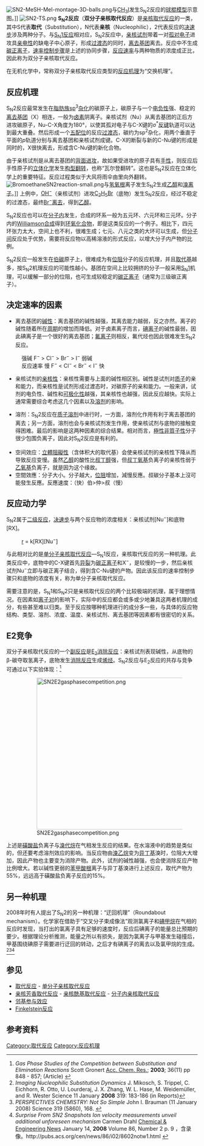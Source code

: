 {{NoteTA|G1=Chemistry}}
[[File:SN2-MeSH-MeI-montage-3D-balls.png|thumb]]与[[碘甲烷|CH<sub>3</sub>I]]发生S<sub>N</sub>2反应的[[球棍模型|球棍模型]]示意图。]]
[[File:SN2-TS.png|thumb]]
'''S<sub>N</sub>2反应'''（'''双分子亲核取代反应'''）是[[亲核取代反应|亲核取代反应]]的一类，其中S代表'''取代'''（Substitution），N代表'''亲核'''（Nucleophilic），2代表反应的[[决速步|决速步]]涉及两种分子。与[[单分子亲核取代反应|S<sub>N</sub>1反应]]相对应，S<sub>N</sub>2反应中，[[亲核试剂|亲核试剂]]带着一对[[孤对电子|孤对电子]]进攻具[[亲电性|亲电性]]的缺电子中心原子，形成[[过渡态|过渡态]]的同时，[[离去基团|离去基团]]离去。反应中不生成[[碳正离子|碳正离子]]，[[速率控制步骤|速率控制步骤]]是上述的协同步骤，[[反应速率|反应速率]]与两种物质的浓度成正比，因此称为双分子亲核取代反应。

在无机化学中，常称双分子亲核取代反应类型的[[反应机理|反应机理]]为“交换机理”。

==反应机理==
S<sub>N</sub>2反应最常发生在[[脂肪族|脂肪族]]sp<sup>3</sup>[[杂化|杂化]]的碳原子上，碳原子与一个[[电负性|电负性]]强、稳定的[[离去基团|离去基团]]（X）相连，一般为[[卤素|卤素]]阴离子。亲核试剂（Nu）从离去基团的正后方进攻碳原子，Nu-C-X角度为180°，以使其孤对电子与C-X键的σ<sup>*</sup>[[反键|反键]]轨道可以达到最大重叠。然后形成一个[[配位数|五配位]]的反应[[过渡态|过渡态]]，碳约为sp<sup>2</sup>杂化，用两个垂直于平面的''p''轨道分别与离去基团和亲核试剂成键。C-X的断裂与新的C-Nu键的形成是同时的，X很快离去，形成含C-Nu键的新化合物。

由于亲核试剂是从离去基团的[[背面进攻|背面进攻]]，故如果受进攻的原子具有[[手性|手性]]，则反应后手性原子的[[立体化学|立体化学]]发生[[构型翻转|构型翻转]]，也称“瓦尔登翻转”。这也是S<sub>N</sub>2反应在立体化学上的重要特征。反应过程类似于大风将雨伞由里向外翻转。
[[File:BromoethaneSN2reaction-small.png|frame]]与[[氢氧根|氢氧根]]离子发生S<sub>N</sub>2生成[[乙醇|乙醇]]和[[溴离子|溴离子]]。]]
上例中，[[氢氧根|OH<sup>−</sup>]]（亲核试剂）进攻[[溴乙烷|C<sub>2</sub>H<sub>5</sub>Br]]（底物）发生S<sub>N</sub>2反应，经过不稳定的过渡态，最终[[溴离子|Br<sup>−</sup>]][[离去基团|离去]]，得到[[乙醇|乙醇]]。

S<sub>N</sub>2反应也可以在[[分子内|分子内]]发生，合成的环系一般为五元环、六元环和三元环。分子内的[[Williamson合成|Williamson合成]]得到[[环氧化合物|环氧化合物]]，即是这类反应的一个例子。相比下，四元环张力太大，空间上也不利，很难生成；七元、八元之类的大环可以生成，但[[分子间|分子间]]反应处于优势，需要将反应物以高稀溶液的形式反应，以增大分子内产物的比例。

S<sub>N</sub>2反应一般发生在[[伯碳|伯碳]]原子上，很难成为有[[位阻|位阻]]分子的反应机理，并且[[取代基|取代基]]越多，按S<sub>N</sub>2机理反应的可能性越小。基团在空间上比较拥挤的分子一般采用[[SN1|S<sub>N</sub>1]]机理，可以缓解一部分的位阻，也可生成较稳定的[[碳正离子|碳正离子]]（通常为三级碳正离子）。

==决定速率的因素==
*离去基团的[[碱性|碱性]]：离去基团的碱性越强，其离去能力越弱，反之亦然。离子的碱性随着所在[[周期_(化学)|周期]]的增加而降低。对于卤素离子而言，[[碘离子|碘离子]]的碱性最弱，因此碘离子是一个很好的离去基团；[[氟离子|氟离子]]则相反，氟代烃也因此很难发生S<sub>N</sub>2反应。

:强碱 F<sup>−</sup> > Cl<sup>−</sup> > Br<sup>−</sup> > I<sup>−</sup> 弱碱
:反应速率 慢 F<sup>−</sup> < Cl<sup>−</sup> < Br<sup>−</sup> < I<sup>−</sup> 快

*亲核试剂的[[亲核性|亲核性]]：亲核性需要与上面的碱性相区别。碱性是试剂对[[质子|质子]]的亲和能力，而亲核性是试剂形成过渡态时，对碳原子的亲和能力。一般来讲，试剂的电负性、碱性和[[可极化性|可极化性]]越强，其亲核性也越强，因此反应越快。实际上通常需要综合考虑这几个因素以及[[溶剂|溶剂]]的影响。

*溶剂：S<sub>N</sub>2反应在[[质子溶剂|质子溶剂]]中进行时，一方面，溶剂化作用有利于离去基团的离去；另一方面，溶剂也会与亲核试剂发生作用，使亲核试剂与底物的接触变得困难。最后的影响是这两种因素的综合结果。相对而言，[[極性非質子性|極性非質子性]]分子很少包围负离子，因此对S<sub>N</sub>2反应是有利的。
 
*空间效应：[[立體阻礙性|立體阻礙性]]（含体积大的取代基）会使亲核试剂的亲核性下降从而导致反应变慢。虽然[[乙醇|乙醇]]的酸性比[[叔丁醇|叔丁醇]]强，但[[叔丁氧基|叔丁氧基]]负离子的亲核性弱于[[乙氧基|乙氧基]]负离子，就是因为这个缘故。
*空間效應：分子大小。分子越大，[[位阻效应|位阻]]增加，減慢反應。叔碳分子基本上沒可能發生反應。反應速度：（快）伯>仲>叔（慢）

==反应动力学==
S<sub>N</sub>2属于[[二级反应|二级反应]]，[[决速步|决速步]]与两个反应物的浓度相关：亲核试剂[Nu<sup>−</sup>]和底物[RX]。

:[[反应速率|r]] = k<nowiki>[RX][</nowiki>Nu<sup>−</sup><nowiki>]</nowiki>

与此相对比的是[[单分子亲核取代反应|单分子亲核取代反应]]—S<sub>N</sub>1反应，亲核取代反应的另一种机理。此类反应中，底物中的C-X键首先[[异裂|异裂]]为[[碳正离子|碳正离子]]和X<sup>−</sup>，是较慢的一步，然后亲核试剂Nu<sup>−</sup>立即与碳正离子结合，得到含C-Nu键的产物。因此该反应的速率控制步骤只和底物的浓度有关，称为单分子亲核取代反应。

需要注意的是，S<sub>N</sub>1和S<sub>N</sub>2只是亲核取代反应的两个比较极端的机理，属于理想情况。在因素如[[离子对|离子对]]的影响下，实际中的反应都会或多或少地兼具这两者机理的成分，有些甚至难以归类。至于反应按哪种机理进行的成分多一些，与具体的反应物结构、类型、溶剂、浓度、温度、亲核试剂、离去基团等因素都有很密切的关系。

==E2竞争==
双分子亲核取代反应的一个[[副反应|副反应]]是[[E2反应|E<sub>2</sub>消除反应]]：亲核试剂表现碱性，从底物的β-碳夺取氢离子，底物发生[[消除反应|消除反应]]生成[[烯烃|烯烃]]。S<sub>N</sub>2反应与E<sub>2</sub>反应的共存与竞争可通过以下实验体现：<ref>''Gas Phase Studies of the Competition between Substitution and Elimination Reactions'' Scott Gronert [[Acc._Chem._Res.|Acc. Chem. Res.]]; '''2003'''; 36(11) pp 848 - 857; (Article) {{DOI|10.1021/ar020042n}}</ref>

:[[File:SN2E2gasphasecompetition.png|400px]]

上述是[[磺酸盐|磺酸盐]]负离子与[[卤代烷|溴代烷]]在气相发生反应的结果。在水溶液中的趋势是类似的，但还要考虑溶剂效应的影响。当反应物由[[溴乙烷|溴乙烷]]变为[[异丁基|异丁基]]溴时，位阻大大增加，因此产物也主要变为消除产物。此外，试剂的碱性越强，也会使消除反应产物比例增大。若以碱性更弱的[[苯甲酸根|苯甲酸根]]离子与异丁基溴进行上述反应，取代产物为55%，远远高于磺酸盐负离子反应的15%。

==另一种机理==
2008年时有人提出了S<sub>N</sub>2的另一种机理：“迂回机理”（Roundabout mechanism）。化学家在借助于“交叉分子束成像法”观测氯离子和[[碘甲烷|碘甲烷]]在气相的反应时发现，当打出的氯离子具有足够的速度时，反应后碘离子的能量总比预期的要少。根据理论分析推测，能量之所以有损失，是因为氯离子与甲基发生碰撞后，甲基围绕碘原子需要进行迂回的转动，之后才有碘离子的离去以及氯甲烷的生成。<ref>''Imaging Nucleophilic Substitution Dynamics'' J. Mikosch, S. Trippel, C. Eichhorn, R. Otto, U. Lourderaj, J. X. Zhang, W. L. Hase, M. Weidemüller, and R. Wester Science 11 January '''2008''' 319: 183-186 {{DOI| 10.1126/science.1150238}} (in Reports) </ref><ref>''PERSPECTIVES CHEMISTRY: Not So Simple '' John I. Brauman (11 January 2008) Science 319 (5860), 168. {{DOI|10.1126/science.1152387}}</ref><ref>''Surprise From SN2 Snapshots Ion velocity measurements unveil additional unforeseen mechanism'' Carmen Drahl [[Chemical_&_Engineering_News|Chemical & Engineering News]] January 14, '''2008''' Volume 86, Number 2 p. 9 ，含录像。http://pubs.acs.org/cen/news/86/i02/8602notw1.html {{Wayback|url=http://pubs.acs.org/cen/news/86/i02/8602notw1.html |date=20080517143521 }}</ref>

== 参见 ==
*[[取代反应|取代反应]] - [[单分子亲核取代反应|单分子亲核取代反应]] 
*[[亲核芳香取代反应|亲核芳香取代反应]] - [[亲核酰基取代反应|亲核酰基取代反应]] - [[分子内亲核取代反应|分子内亲核取代反应]]
*[[邻基参与效应|邻基参与效应]]
*[[Finkelstein反应|Finkelstein反应]]

==参考资料==
{{reflist}}

{{Reaction mechanisms}}

[[Category:取代反应|Category:取代反应]]
[[Category:反应机理|Category:反应机理]]